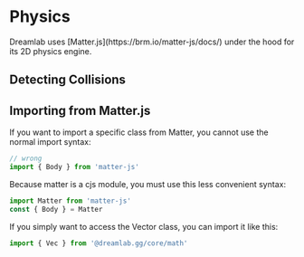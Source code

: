 
# Physics

<UnderConstruction />

<Callout>
  Dreamlab uses [Matter.js](https://brm.io/matter-js/docs/) under the hood for
  its 2D physics engine.
</Callout>

## Detecting Collisions

## Importing from Matter.js

If you want to import a specific class from Matter, you cannot use the normal import syntax:

```ts
// wrong
import { Body } from 'matter-js'
```

Because matter is a cjs module, you must use this less convenient syntax:

```ts
import Matter from 'matter-js'
const { Body } = Matter
```

If you simply want to access the Vector class, you can import it like this:

```ts
import { Vec } from '@dreamlab.gg/core/math'
```

